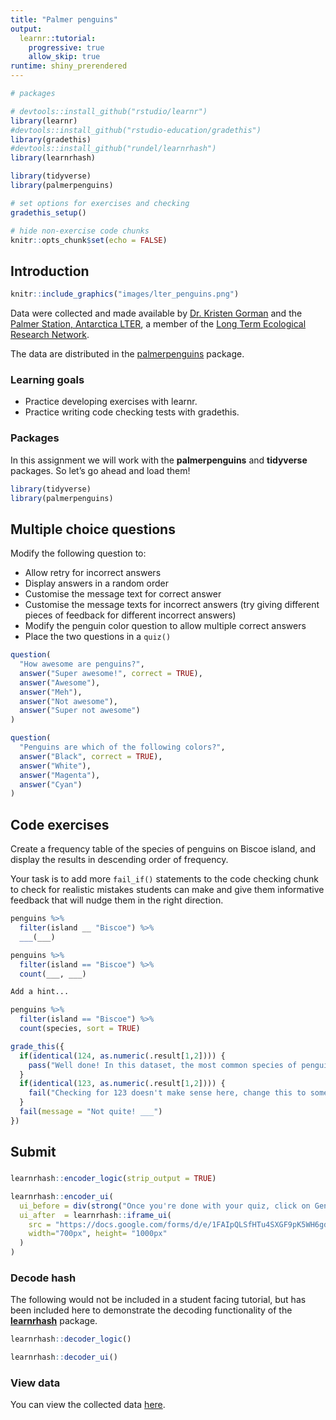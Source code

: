 ```yaml
---
title: "Palmer penguins"
output: 
  learnr::tutorial:
    progressive: true
    allow_skip: true
runtime: shiny_prerendered
---
```


```r
# packages

# devtools::install_github("rstudio/learnr")
library(learnr)
#devtools::install_github("rstudio-education/gradethis")
library(gradethis)
#devtools::install_github("rundel/learnrhash")
library(learnrhash)

library(tidyverse)
library(palmerpenguins)

# set options for exercises and checking
gradethis_setup()

# hide non-exercise code chunks
knitr::opts_chunk$set(echo = FALSE)
```

## Introduction

```r
knitr::include_graphics("images/lter_penguins.png")
```

Data were collected and made available by [Dr. Kristen Gorman](https://www.uaf.edu/cfos/people/faculty/detail/kristen-gorman.php) and the [Palmer Station, Antarctica LTER](https://pal.lternet.edu/), a member of the [Long Term Ecological Research Network](https://lternet.edu/). 

The data are distributed in the [palmerpenguins](https://allisonhorst.github.io/palmerpenguins/) package. 


### Learning goals

- Practice developing exercises with learnr.
- Practice writing code checking tests with gradethis.

### Packages

In this assignment we will work with the **palmerpenguins** and **tidyverse** packages. So let's go ahead and load them!

```r
library(tidyverse)
library(palmerpenguins)
```

## Multiple choice questions

Modify the following question to:

- Allow retry for incorrect answers
- Display answers in a random order
- Customise the message text for correct answer
- Customise the message texts for incorrect answers (try giving different pieces of feedback for different incorrect answers)
- Modify the penguin color question to allow multiple correct answers
- Place the two questions in a `quiz()`

```r
question(
  "How awesome are penguins?",
  answer("Super awesome!", correct = TRUE),
  answer("Awesome"),
  answer("Meh"),
  answer("Not awesome"),
  answer("Super not awesome")
)
```

```r
question(
  "Penguins are which of the following colors?",
  answer("Black", correct = TRUE),
  answer("White"),
  answer("Magenta"),
  answer("Cyan")
)
```

## Code exercises

Create a frequency table of the species of penguins on Biscoe island, and display the results in descending order of frequency.

Your task is to add more `fail_if()` statements to the code checking chunk to check for realistic mistakes students can make and give them informative feedback that will nudge them in the right direction.

```r
penguins %>%
  filter(island __ "Biscoe") %>%
  ___(___)
```

```r
penguins %>%
  filter(island == "Biscoe") %>%
  count(___, ___)
```

```r
Add a hint...
```

```r
penguins %>%
  filter(island == "Biscoe") %>%
  count(species, sort = TRUE)
```

```r
grade_this({
  if(identical(124, as.numeric(.result[1,2]))) {
    pass("Well done! In this dataset, the most common species of penguins on Biscoe island are Gentoo pengiuns.")
  }
  if(identical(123, as.numeric(.result[1,2]))) {
    fail("Checking for 123 doesn't make sense here, change this to some other realistic check.")
  }
  fail(message = "Not quite! ___")
})
```

## Submit

### 

```r
learnrhash::encoder_logic(strip_output = TRUE)
```

```r
learnrhash::encoder_ui(
  ui_before = div(strong("Once you're done with your quiz, click on Generate Submission below and copy the hash generated and paste it in the form below."), br(), br()),
  ui_after  = learnrhash::iframe_ui(
    src = "https://docs.google.com/forms/d/e/1FAIpQLSfHTu4SXGF9pK5WH6gd0AqA4b8m8wOuvuPB-pSEkexqEaZy2w/viewform?embedded=true",
    width="700px", height= "1000px"
  )
)
```

### Decode hash

The following would not be included in a student facing tutorial, but has been included here to demonstrate the decoding functionality of the [**learnrhash**](https://github.com/rundel/learnrhash) package. 

```r
learnrhash::decoder_logic()
```

```r
learnrhash::decoder_ui()
```

### View data

You can view the collected data [here](https://docs.google.com/spreadsheets/d/1r-brbs_UeajIejgO6c7Jgil8nmSJ0-PI4jkVcPOPmd8/edit?usp=sharing).
